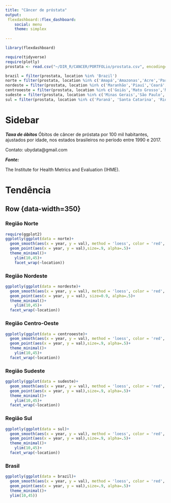 ---
title: "Câncer de próstata"
output: 
 flexdashboard::flex_dashboard:
    social: menu
    theme: simplex
    
---

```{r setup, include=FALSE}
library(flexdashboard)
```

```{r warning=FALSE, include=FALSE}
require(tidyverse)
require(plotly)
prostata <- read.csv("~/DIR_R/CANCER/PORTFOLio/prostata.csv", encoding="UTF-8")

brazil = filter(prostata, location %in% 'Brazil')
norte = filter(prostata, location %in% c('Amapá','Amazonas','Acre','Pará', 'Rondônia','Roraima','Tocantins'))
nordeste = filter(prostata, location %in% c('Maranhão','Piauí','Ceará','Rio Grande do Norte','Alagoas','Pernambuco','Sergipe','Paraíba','Bahia'))
centrooeste = filter(prostata, location %in% c('Goiás','Mato Grosso','Mato Grosso do Sul','Distrito Federal'))
sudeste = filter(prostata, location %in% c('Minas Gerais','São Paulo','Espírito Santo','Rio de Janeiro'))
sul = filter(prostata, location %in% c('Paraná', 'Santa Catarina', 'Rio Grande do Sul'))

```
Sidebar {.sidebar}
======================================================================
***Taxa de óbitos***
Óbitos de câncer de próstata por 100 mil habitantes, ajustados por idade, nos estados brasileiros no período entre 1990 e 2017.


Contato: ubydata@gmail.com

***Fonte:***

The Institute for Health Metrics and Evaluation (IHME).



Tendência
======================================================================

Row {data-width=350}{.tabset}
-----------------------------------------------------------------------

### Região Norte

```{r}
require(ggplot2)
ggplotly(ggplot(data = norte)+
  geom_smooth(aes(x = year, y = val), method = 'loess', color = 'red', size = .5, alpha=0.50, se = T)+
  geom_point(aes(x = year, y = val),size=.9, alpha=.5)+
  theme_minimal()+
    ylim(10,45)+
    facet_wrap(~location))
```


### Região Nordeste

```{r}

ggplotly(ggplot(data = nordeste)+
  geom_smooth(aes(x = year, y = val), method = 'loess', color = 'red', size = .5, alpha=0.50, se = T)+
  geom_point(aes(x = year, y = val), size=0.9, alpha=.5)+
  theme_minimal()+
    ylim(10,45)+
  facet_wrap(~location))
```

### Região Centro-Oeste

```{r}
ggplotly(ggplot(data = centrooeste)+
  geom_smooth(aes(x = year, y = val), method = 'loess', color = 'red', size = .5, alpha=0.50, se = T)+
  geom_point(aes(x = year, y = val),size=.9, alpha=.5)+
  theme_minimal()+
    ylim(10,45)+
  facet_wrap(~location))
```

### Região Sudeste
```{r}
ggplotly(ggplot(data = sudeste)+
  geom_smooth(aes(x = year, y = val), method = 'loess', color = 'red', size = .5, alpha=0.50, se = T)+
  geom_point(aes(x = year, y = val),size=.9, alpha=.5)+
  theme_minimal()+
    ylim(10,45)+
  facet_wrap(~location))
```

### Região Sul
```{r}
ggplotly(ggplot(data = sul)+
  geom_smooth(aes(x = year, y = val), method = 'loess', color = 'red', size = .5, alpha=0.50, se = T)+
  geom_point(aes(x = year, y = val),size=.9, alpha=.5)+
  theme_minimal()+
    ylim(10,45)+
  facet_wrap(~location))
```

### Brasil
```{r}
ggplotly(ggplot(data = brazil)+
  geom_smooth(aes(x = year, y = val), method = 'loess', color = 'red', size = .5, alpha=0.50, se = T)+
  geom_point(aes(x = year, y = val),size=.9, alpha=.5)+
  theme_minimal()+
  ylim(10,45))
```

